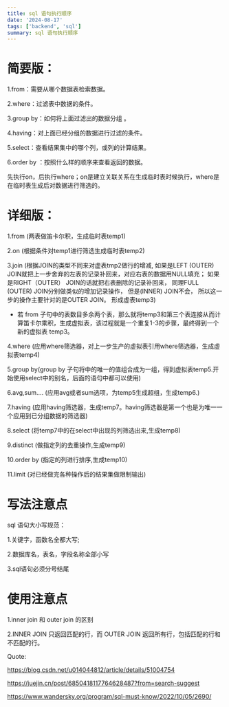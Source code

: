 ```yaml
---
title: sql 语句执行顺序
date: '2024-08-17'
tags: ['backend', 'sql']
summary: sql 语句执行顺序
---
```


# 简要版：

1.from：需要从哪个数据表检索数据。

2.where：过滤表中数据的条件。

3.group by：如何将上⾯过滤出的数据分组 。

4.having：对上⾯已经分组的数据进⾏过滤的条件。

5.select：查看结果集中的哪个列，或列的计算结果。

6.order by ：按照什么样的顺序来查看返回的数据。

先执行on，后执行where；on是建立关联关系在生成临时表时候执行，where是在临时表生成后对数据进行筛选的。

# 详细版：
1.from (两表做笛卡尔积，生成临时表temp1)

2.on   (根据条件对temp1进行筛选生成临时表temp2)

3.join (根据JOIN的类型不同来对虚表tmp2做行的增减,
如果是LEFT (OUTER) JOIN就把上一步舍弃的左表的记录补回来，对应右表的数据用NULL填充；
如果是RIGHT（OUTER） JOIN的话就把右表删除的记录补回来，
同理FULL (OUTER) JOIN分别做类似的增加记录操作，
但是(INNER) JOIN不会，
所以这一步的操作主要针对的是OUTER JOIN。
形成虚表temp3)

- 若 from 子句中的表数目多余两个表，那么就将temp3和第三个表连接从而计算笛卡尔乘积，生成虚拟表，该过程就是一个重复1-3的步骤，最终得到一个新的虚拟表 temp3。

4.where (应用where筛选器，对上一步生产的虚拟表引用where筛选器，生成虚拟表temp4)

5.group by(group by 子句将中的唯一的值组合成为一组，得到虚拟表temp5.开始使用select中的别名，后面的语句中都可以使用)

6.avg,sum.... (应用avg或者sum选项，为temp5生成超组，生成temp6.)

7.having (应用having筛选器，生成temp7。having筛选器是第一个也是为唯一一个应用到已分组数据的筛选器)

8.select (将temp7中的在select中出现的列筛选出来,生成temp8)

9.distinct (做指定列的去重操作,生成temp9)

10.order by (指定的列进行排序,生成temp10)

11.limit (对已经做完各种操作后的结果集做限制输出)



# 写法注意点
sql 语句大小写规范：

1.关键字，函数名全都大写;

2.数据库名，表名，字段名称全部小写

3.sql语句必须分号结尾

# 使用注意点
1.inner join 和 outer join 的区别

2.INNER JOIN 只返回匹配的行，而 OUTER JOIN 返回所有行，包括匹配的行和不匹配的行。





Quote:

https://blog.csdn.net/u014044812/article/details/51004754

https://juejin.cn/post/6850418117764628487?from=search-suggest

https://www.wandersky.org/program/sql-must-know/2022/10/05/2690/